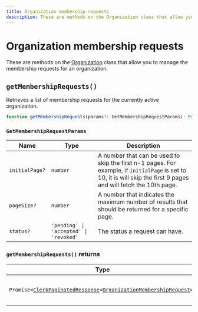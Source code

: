 ```yaml
---
title: Organization membership requests
description: These are methods on the Organization class that allow you to manage the membership requests for an organization.
---
```


# Organization membership requests

These are methods on the [Organization](/docs/references/javascript/organization/organization) class that allow you to manage the membership requests for an organization.

## `getMembershipRequests()`

Retrieves a list of membership requests for the currently active organization.

```typescript
function getMembershipRequests(params?: GetMembershipRequestParams): Promise<PaginatedResources<OrganizationMembershipRequest>>;
```

### `GetMembershipRequestParams`

| Name | Type | Description |
| --- | --- | --- |
| `initialPage?` | `number` | A number that can be used to skip the first n-1 pages. For example, if `initialPage` is set to 10, it is will skip the first 9 pages and will fetch the 10th page. |
| `pageSize?` | `number` | A number that indicates the maximum number of results that should be returned for a specific page. |
| `status?` | `'pending' \| 'accepted' \| 'revoked'` | The status a request can have. |

### `getMembershipRequests()` returns

| Type | Description |
| --- | --- |
| <code>Promise\<[ClerkPaginatedResponse][pag-res-ref]\<[OrganizationMembershipRequest][mem-request-ref]\>></code> | A `Promise` which resolves with a [`ClerkPaginatedResponse`][pag-res-ref] of [`OrganizationMembershipRequest`][mem-request-ref] objects. |

[mem-request-ref]: /docs/references/javascript/organization-membership-request
[pag-res-ref]: /docs/references/javascript/types/clerk-paginated-response